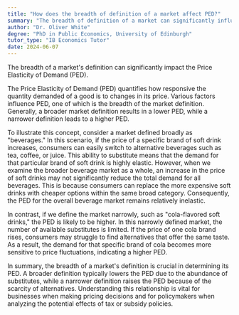 ```yaml
---
title: "How does the breadth of definition of a market affect PED?"
summary: "The breadth of definition of a market can significantly influence the Price Elasticity of Demand (PED)."
author: "Dr. Oliver White"
degree: "PhD in Public Economics, University of Edinburgh"
tutor_type: "IB Economics Tutor"
date: 2024-06-07
---
```


The breadth of a market's definition can significantly impact the Price Elasticity of Demand (PED).

The Price Elasticity of Demand (PED) quantifies how responsive the quantity demanded of a good is to changes in its price. Various factors influence PED, one of which is the breadth of the market definition. Generally, a broader market definition results in a lower PED, while a narrower definition leads to a higher PED.

To illustrate this concept, consider a market defined broadly as "beverages." In this scenario, if the price of a specific brand of soft drink increases, consumers can easily switch to alternative beverages such as tea, coffee, or juice. This ability to substitute means that the demand for that particular brand of soft drink is highly elastic. However, when we examine the broader beverage market as a whole, an increase in the price of soft drinks may not significantly reduce the total demand for all beverages. This is because consumers can replace the more expensive soft drinks with cheaper options within the same broad category. Consequently, the PED for the overall beverage market remains relatively inelastic.

In contrast, if we define the market narrowly, such as "cola-flavored soft drinks," the PED is likely to be higher. In this narrowly defined market, the number of available substitutes is limited. If the price of one cola brand rises, consumers may struggle to find alternatives that offer the same taste. As a result, the demand for that specific brand of cola becomes more sensitive to price fluctuations, indicating a higher PED.

In summary, the breadth of a market's definition is crucial in determining its PED. A broader definition typically lowers the PED due to the abundance of substitutes, while a narrower definition raises the PED because of the scarcity of alternatives. Understanding this relationship is vital for businesses when making pricing decisions and for policymakers when analyzing the potential effects of tax or subsidy policies.
    